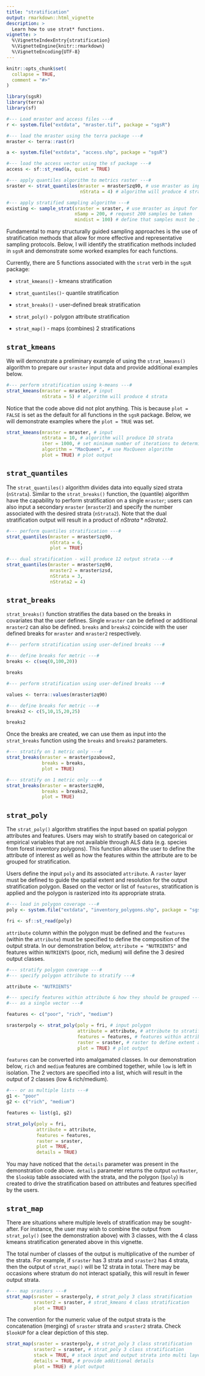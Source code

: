 ```yaml
---
title: "stratification"
output: rmarkdown::html_vignette
description: >
  Learn how to use strat* functions.
vignette: >
  %\VignetteIndexEntry{stratification}
  %\VignetteEngine{knitr::rmarkdown}
  %\VignetteEncoding{UTF-8}
---
```


```r
knitr::opts_chunk$set(
  collapse = TRUE,
  comment = "#>"
)
```

```r
library(sgsR)
library(terra)
library(sf)

#--- Load mraster and access files ---#
r <- system.file("extdata", "mraster.tif", package = "sgsR")

#--- load the mraster using the terra package ---#
mraster <- terra::rast(r)

a <- system.file("extdata", "access.shp", package = "sgsR")

#--- load the access vector using the sf package ---#
access <- sf::st_read(a, quiet = TRUE)

#--- apply quantiles algorithm to metrics raster ---#
sraster <- strat_quantiles(mraster = mraster$zq90, # use mraster as input for sampling
                           nStrata = 4) # algorithm will produce 4 strata

#--- apply stratified sampling algorithm ---#
existing <- sample_strat(sraster = sraster, # use mraster as input for sampling
                         nSamp = 200, # request 200 samples be taken
                         mindist = 100) # define that samples must be 100 m apart

```

Fundamental to many structurally guided sampling approaches is the use of stratification methods that allow for more effective and representative sampling protocols. Below, I will identify the stratification methods included in `sgsR` and demonstrate some worked examples for each functions. 

Currently, there are 5 functions associated with the `strat` verb in the `sgsR` package:

*   `strat_kmeans()` - kmeans stratification

*   `strat_quantiles()`- quantile stratification

*   `strat_breaks()` - user-defined break stratification

*   `strat_poly()` - polygon attribute stratification

*   `strat_map()` - maps (combines) 2 stratifications

## `strat_kmeans` {#kmeans .unnumbered}

We will demonstrate a preliminary example of using the `strat_kmeans()` algorithm to prepare our `sraster` input data and provide additional examples below.

```r
#--- perform stratification using k-means ---#
strat_kmeans(mraster = mraster, # input
             nStrata = 5) # algorithm will produce 4 strata

```

Notice that the code above did not plot anything. This is because `plot = FALSE` is set as the default for all functions in the `sgsR` package. Below, we will demonstrate examples where the `plot = TRUE` was set. 

```r
strat_kmeans(mraster = mraster, # input
             nStrata = 10, # algorithm will produce 10 strata
             iter = 1000, # set minimum number of iterations to determine kmeans centers
             algorithm = "MacQueen", # use MacQueen algorithm
             plot = TRUE) # plot output
```

## `strat_quantiles` {.unnumbered}

The `strat_quantiles()` algorithm divides data into equally sized strata (`nStrata`). Similar to the `strat_breaks()` function, the (quantile) algorithm have the capability to perform stratification on a single `mraster`; users can also input a secondary `mraster` (`mraster2`) and specify the number associated with the desired strata (`nStrata2`). Note that the dual stratification output will result in a product of $nStrata * nStrata2$.

```r
#--- perform quantiles stratification ---#
strat_quantiles(mraster = mraster$zq90,
                nStrata = 6,
                plot = TRUE)

#--- dual stratification - will produce 12 output strata ---#
strat_quantiles(mraster = mraster$zq90, 
                mraster2 = mraster$zsd,
                nStrata = 3, 
                nStrata2 = 4)
```

## `strat_breaks` {.unnumbered}

`strat_breaks()` function stratifies the data based on the breaks in covariates that the user defines. Single `mraster` can be defined or additional `mraster2` can also be defined. `breaks` and `breaks2` coincide with the user defined breaks for `mraster` and `mraster2` respectively. 

```r
#--- perform stratification using user-defined breaks ---#

#--- define breaks for metric ---#
breaks <- c(seq(0,100,20))

breaks

#--- perform stratification using user-defined breaks ---#

values <- terra::values(mraster$zq90)

#--- define breaks for metric ---#
breaks2 <- c(5,10,15,20,25)

breaks2

```

Once the breaks are created, we can use them as input into the `strat_breaks` function using the `breaks` and `breaks2` parameters. 

```r
#--- stratify on 1 metric only ---#
strat_breaks(mraster = mraster$pzabove2,
             breaks = breaks,
             plot = TRUE)
```

```r
#--- stratify on 1 metric only ---#
strat_breaks(mraster = mraster$zq90,
             breaks = breaks2,
             plot = TRUE)
```   

## `strat_poly` {.unnumbered}

The `strat_poly()` algorithm stratifies the input based on spatial polygon attributes and features. Users may wish to stratify based on categorical or empirical variables that are not available through ALS data (e.g. species from forest inventory polygons). This function allows the user to define the attribute of interest as well as how the features within the attribute are to be grouped for stratification. 

Users define the input `poly` and its associated `attribute`. A `raster` layer must be defined to guide the spatial extent and resolution for the output stratification polygon. Based on the vector or list of `features`, stratification is applied and the polygon is rasterized into its appropriate strata. 

```r
#--- load in polygon coverage ---#
poly <- system.file("extdata", "inventory_polygons.shp", package = "sgsR")

fri <- sf::st_read(poly)
```

`attribute` column within the polygon must be defined and the `features` (within the `attribute`) must be specified to define the composition of the output strata. In our demonstration below, `attribute = "NUTRIENTS"` and features within `NUTRIENTS` (poor, rich, medium) will define the 3 desired output classes.   

```r
#--- stratify polygon coverage ---#
#--- specify polygon attribute to stratify ---#

attribute <- "NUTRIENTS"

#--- specify features within attribute & how they should be grouped ---#
#--- as a single vector ---#

features <- c("poor", "rich", "medium")

srasterpoly <- strat_poly(poly = fri, # input polygon
                          attribute = attribute, # attribute to stratify by
                          features = features, # features within attribute
                          raster = sraster, # raster to define extent and resolution for output
                          plot = TRUE) # plot output
```

`features` can be converted into amalgamated classes. In our demonstration below, `rich` and `medium` features are combined together, while `low` is left in isolation. The 2 vectors are specified into a list, which will result in the output of 2 classes (low & rich/medium).  

```r
#--- or as multiple lists ---#
g1 <- "poor"
g2 <- c("rich", "medium")

features <- list(g1, g2)

strat_poly(poly = fri,
           attribute = attribute,
           features = features,
           raster = sraster,
           plot = TRUE,
           details = TRUE)
```

You may have noticed that the `details` parameter was present in the demonstration code above. `details` parameter returns the output `outRaster`, the `$lookUp` table associated with the strata, and the polygon (`$poly`) is created to drive the stratification based on attributes and features specified by the users. 

## `strat_map` {.unnumbered}

There are situations where multiple levels of stratification may be sought-after. For instance, the user may wish to combine the output from `strat_poly()` (see the demonstration above) with 3 classes, with the 4 class kmeans stratification generated above in this vignette. 

The total number of classes of the output is multiplicative of the number of the strata. For example, if `sraster` has 3 strata and `sraster2` has 4 strata, then the output of `strat_map()` will be 12 strata in total. There may be occasions where stratum do not interact spatially, this will result in fewer output strata. 

```r
#--- map srasters ---#
strat_map(sraster = srasterpoly, # strat_poly 3 class stratification
          sraster2 = sraster, # strat_kmeans 4 class stratification
          plot = TRUE)

```

The convention for the numeric value of the output strata is the concatenation (merging) of `sraster` strata and `sraster2` strata. Check `$lookUP` for a clear depiction of this step. 

```r
strat_map(sraster = srasterpoly, # strat_poly 3 class stratification
          sraster2 = sraster, # strat_poly 3 class stratification
          stack = TRUE, # stack input and output strata into multi layer output raster
          details = TRUE, # provide additional details
          plot = TRUE) # plot output
```
